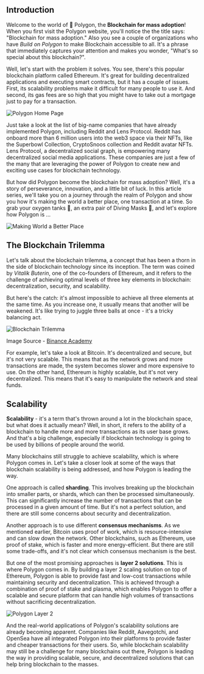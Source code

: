## Introduction

Welcome to the world of 💜 Polygon, the **Blockchain for mass adoption**! When you first visit the Polygon website, you'll notice the the title says: "Blockchain for mass adoption." Also you see a couple of organizations who have _Build on Polygon_ to make Blockchain accessible to all. It's a phrase that immediately captures your attention and makes you wonder, "What's so special about this blockchain?".

Well, let's start with the problem it solves. You see, there's this popular blockchain platform called Ethereum. It's great for building decentralized applications and executing smart contracts, but it has a couple of issues. First, its scalability problems make it difficult for many people to use it. And second, its gas fees are so high that you might have to take out a mortgage just to pay for a transaction.

![Polygon Home Page](assets/polygon-deep-dive/polygon-home-page.jpg)

Just take a look at the list of big-name companies that have already implemented Polygon, including Reddit and Lens Protocol. Reddit has onboard more than 6 million users into the web3 space via their NFTs, like the Superbowl Collection, CryptoSnoos collection and Reddit avatar NFTs. Lens Protocol, a decentralized social graph, is empowering many decentralized social media applications. These companies are just a few of the many that are leveraging the power of Polygon to create new and exciting use cases for blockchain technology.

But how did Polygon become the blockchain for mass adoption? Well, it's a story of perseverance, innovation, and a little bit of luck. In this article series, we'll take you on a journey through the realm of Polygon and show you how it's making the world a better place, one transaction at a time. So grab your oxygen tanks 🐠, an extra pair of Diving Masks 🤿, and let's explore how Polygon is ...

![Making World a Better Place](assets/polygon-deep-dive/making-world.jpg)

## The Blockchain Trilemma

Let's talk about the blockchain trilemma, a concept that has been a thorn in the side of blockchain technology since its inception. The term was coined by _Vitalik Buterin_, one of the co-founders of Ethereum, and it refers to the challenge of achieving optimal levels of three key elements in blockchain: decentralization, security, and scalability.

But here's the catch: it's almost impossible to achieve all three elements at the same time. As you increase one, it usually means that another will be weakened. It's like trying to juggle three balls at once - it's a tricky balancing act.

![Blockchain Trilemma](assets/polygon-deep-dive/blockchain-trilemma.png)

Image Source - [Binance Academy](https://academy.binance.com/en/articles/what-is-the-blockchain-trilemma)

For example, let's take a look at Bitcoin. It's decentralized and secure, but it's not very scalable. This means that as the network grows and more transactions are made, the system becomes slower and more expensive to use. On the other hand, Ethereum is highly scalable, but it's not very decentralized. This means that it's easy to manipulate the network and steal funds.

## Scalability

**Scalability** - it's a term that's thrown around a lot in the blockchain space, but what does it actually mean? Well, in short, it refers to the ability of a blockchain to handle more and more transactions as its user base grows. And that's a big challenge, especially if blockchain technology is going to be used by billions of people around the world.

Many blockchains still struggle to achieve scalability, which is where Polygon comes in. Let's take a closer look at some of the ways that blockchain scalability is being addressed, and how Polygon is leading the way.

One approach is called **sharding**. This involves breaking up the blockchain into smaller parts, or shards, which can then be processed simultaneously. This can significantly increase the number of transactions that can be processed in a given amount of time. But it's not a perfect solution, and there are still some concerns about security and decentralization.

Another approach is to use different **consensus mechanisms**. As we mentioned earlier, Bitcoin uses proof of work, which is resource-intensive and can slow down the network. Other blockchains, such as Ethereum, use proof of stake, which is faster and more energy-efficient. But there are still some trade-offs, and it's not clear which consensus mechanism is the best.

But one of the most promising approaches is **layer 2 solutions**. This is where Polygon comes in. By building a layer 2 scaling solution on top of Ethereum, Polygon is able to provide fast and low-cost transactions while maintaining security and decentralization. This is achieved through a combination of proof of stake and plasma, which enables Polygon to offer a scalable and secure platform that can handle high volumes of transactions without sacrificing decentralization.

![Polygon Layer 2](assets/polygon-deep-dive/polygon-chains.jpeg)

And the real-world applications of Polygon's scalability solutions are already becoming apparent. Companies like Reddit, Aavegotchi, and OpenSea have all integrated Polygon into their platforms to provide faster and cheaper transactions for their users. So, while blockchain scalability may still be a challenge for many blockchains out there, Polygon is leading the way in providing scalable, secure, and decentralized solutions that can help bring blockchain to the masses.

